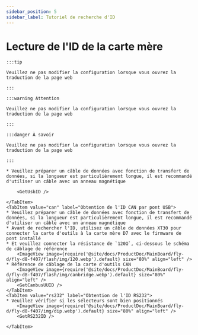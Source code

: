 ```yaml
---
sidebar_position: 5
sidebar_label: Tutoriel de recherche d'ID
---
```










# Lecture de l'ID de la carte mère

    :::tip

    Veuillez ne pas modifier la configuration lorsque vous ouvrez la traduction de la page web

    :::

    :::warning Attention

    Veuillez ne pas modifier la configuration lorsque vous ouvrez la traduction de la page web

    :::

    :::danger À savoir

    Veuillez ne pas modifier la configuration lorsque vous ouvrez la traduction de la page web

    :::

<Tabs>
    <TabItem value="usb" label="Obtention de l'ID USB" default>
        
    * Veuillez préparer un câble de données avec fonction de transfert de données, si la longueur est particulièrement longue, il est recommandé d'utiliser un câble avec un anneau magnétique
    
        <GetUsbID />
        
    </TabItem>
    <TabItem value="can" label="Obtention de l'ID CAN par pont USB">
    * Veuillez préparer un câble de données avec fonction de transfert de données, si la longueur est particulièrement longue, il est recommandé d'utiliser un câble avec un anneau magnétique
    * Avant de rechercher l'ID, utilisez un câble de données XT30 pour connecter la carte d'outils à la carte mère D7 avec le firmware de pont installé
    * Et veuillez connecter la résistance de `120Ω`, ci-dessous le schéma de câblage de référence
        <ImageView image={require('@site/docs/ProductDoc/MainBoard/fly-d/fly-d8-f407/flash/img/120.webp').default} size="80%" align="left" />
    * Référence de câblage de la carte d'outils CAN
        <ImageView image={require('@site/docs/ProductDoc/MainBoard/fly-d/fly-d8-f407/flash/img/canbridge.webp').default} size="80%" align="left" />   
        <GetCanbusUUID />
    </TabItem>
    <TabItem value="rs232" label="Obtention de l'ID RS232">
    * Veuillez vérifier si les sélecteurs sont bien positionnés
        <ImageView image={require('@site/docs/ProductDoc/MainBoard/fly-d/fly-d8-f407/img/dip.webp').default} size="80%" align="left" />              
        <GetRS232ID />

    </TabItem>
</Tabs>